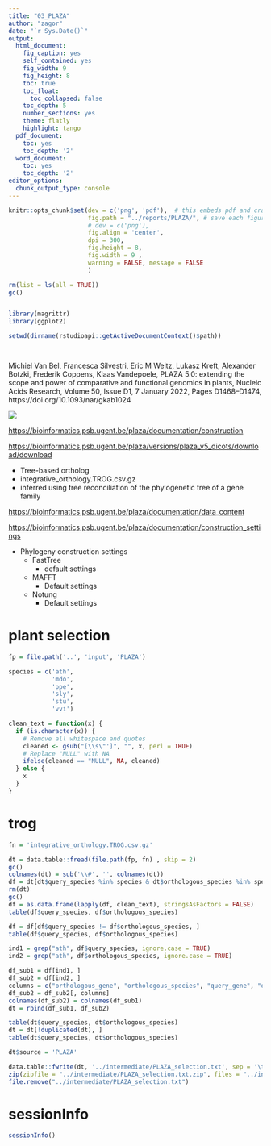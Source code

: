```yaml
---
title: "03_PLAZA"
author: "zagor"
date: "`r Sys.Date()`"
output:
  html_document:
    fig_caption: yes
    self_contained: yes
    fig_width: 9
    fig_height: 8
    toc: true
    toc_float:
      toc_collapsed: false
    toc_depth: 5
    number_sections: yes
    theme: flatly
    highlight: tango
  pdf_document:
    toc: yes
    toc_depth: '2'
  word_document:
    toc: yes
    toc_depth: '2'
editor_options:
  chunk_output_type: console
---
```


```r
knitr::opts_chunk$set(dev = c('png', 'pdf'),  # this embeds pdf and crates scrolable blocks if pdf is first
                      fig.path = "../reports/PLAZA/", # save each figure here
                      # dev = c('png'), 
                      fig.align = 'center', 
                      dpi = 300,
                      fig.height = 8, 
                      fig.width = 9 ,
                      warning = FALSE, message = FALSE
                      )
```



```r

rm(list = ls(all = TRUE))
gc()


library(magrittr)
library(ggplot2)

setwd(dirname(rstudioapi::getActiveDocumentContext()$path))




```


Michiel Van Bel, Francesca Silvestri, Eric M Weitz, Lukasz Kreft, Alexander Botzki, Frederik Coppens, Klaas Vandepoele, PLAZA 5.0: extending the scope and power of comparative and functional genomics in plants, Nucleic Acids Research, Volume 50, Issue D1, 7 January 2022, Pages D1468–D1474, https://doi.org/10.1093/nar/gkab1024

![](../figs/flowchart_5.png)

<https://bioinformatics.psb.ugent.be/plaza/documentation/construction>

<https://bioinformatics.psb.ugent.be/plaza/versions/plaza_v5_dicots/download/download>

* Tree-based ortholog
* integrative_orthology.TROG.csv.gz  
* inferred using tree reconciliation of the phylogenetic tree of a gene family

<https://bioinformatics.psb.ugent.be/plaza/documentation/data_content>

<https://bioinformatics.psb.ugent.be/plaza/documentation/construction_settings>

* Phylogeny construction settings
  - FastTree
    - default settings
  - MAFFT
    - Default settings
  - Notung
    - Default settings


# plant selection

```r

fp = file.path('..', 'input', 'PLAZA')

species = c('ath', 
            'mdo',
            'ppe', 
            'sly', 
            'stu',
            'vvi')

```


```r

clean_text = function(x) {
  if (is.character(x)) {
    # Remove all whitespace and quotes
    cleaned <- gsub("[\\s\"']", "", x, perl = TRUE)
    # Replace "NULL" with NA
    ifelse(cleaned == "NULL", NA, cleaned)
  } else {
    x
  }
}

```

# trog

```r

fn = 'integrative_orthology.TROG.csv.gz'

dt = data.table::fread(file.path(fp, fn) , skip = 2)
gc()
colnames(dt) = sub('\\#', '', colnames(dt))
df = dt[dt$query_species %in% species & dt$orthologous_species %in% species, ]
rm(dt)
gc()
df = as.data.frame(lapply(df, clean_text), stringsAsFactors = FALSE)
table(df$query_species, df$orthologous_species)

df = df[df$query_species != df$orthologous_species, ]
table(df$query_species, df$orthologous_species)

ind1 = grep("ath", df$query_species, ignore.case = TRUE)
ind2 = grep("ath", df$orthologous_species, ignore.case = TRUE)

df_sub1 = df[ind1, ]
df_sub2 = df[ind2, ]
columns = c("orthologous_gene", "orthologous_species", "query_gene", "query_species")
df_sub2 = df_sub2[, columns]
colnames(df_sub2) = colnames(df_sub1)
dt = rbind(df_sub1, df_sub2)

table(dt$query_species, dt$orthologous_species)
dt = dt[!duplicated(dt), ]
table(dt$query_species, dt$orthologous_species)

dt$source = 'PLAZA'

data.table::fwrite(dt, '../intermediate/PLAZA_selection.txt', sep = '\t')
zip(zipfile = "../intermediate/PLAZA_selection.txt.zip", files = "../intermediate/PLAZA_selection.txt")
file.remove("../intermediate/PLAZA_selection.txt")


```




# sessionInfo

```r

sessionInfo()

```


